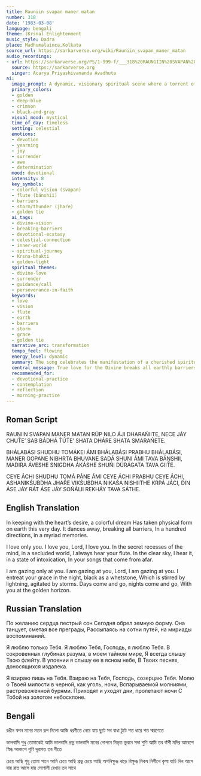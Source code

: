 ```yaml
---
title: Rauniin svapan maner matan
number: 318
date: '1983-03-08'
language: bengali
theme: (Krsna) Enlightenment
music_style: Dadra
place: Madhumalainca,Kolkata
source_url: https://sarkarverse.org/wiki/Rauniin_svapan_maner_matan
audio_recordings:
- url: https://sarkarverse.org/PS/1-999-f/___318%20RAUNGIIN%20SVAPAN%20MANER%20MATAN.mp3
  source: https://sarkarverse.org
  singer: Acarya Priyashivananda Avadhuta
ai:
  image_prompt: A dynamic, visionary spiritual scene where a torrent of vibrant, flowing light (representing the 'colorful vision' and 'rushing onward') breaks violently from a tempestuous, dark, thunder-stricken landscape below. This liberated energy spirals upwards towards a serene, deep-blue celestial sky where ethereal golden light emanates, shaped like sound waves from an invisible flute. The high-contrast composition symbolizes the shattering of earthly barriers and the eternal, golden bond with the Divine amidst chaos, rendered in mystical realism.
  primary_colors:
  - golden
  - deep-blue
  - crimson
  - black-and-gray
  visual_mood: mystical
  time_of_day: timeless
  setting: celestial
  emotions:
  - devotion
  - yearning
  - joy
  - surrender
  - awe
  - determination
  mood: devotional
  intensity: 8
  key_symbols:
  - colorful vision (svapan)
  - flute (bánshii)
  - barriers
  - storm/thunder (jhaŕe)
  - golden tie
  ai_tags:
  - divine-vision
  - breaking-barriers
  - devotional-ecstasy
  - celestial-connection
  - inner-world
  - spiritual-journey
  - Krsna-bhakti
  - golden-light
  spiritual_themes:
  - divine-love
  - surrender
  - guidance/call
  - perseverance-in-faith
  keywords:
  - love
  - vision
  - flute
  - earth
  - barriers
  - storm
  - grace
  - golden tie
  narrative_arc: transformation
  tempo_feel: flowing
  energy_level: dynamic
  summary: The song celebrates the manifestation of a cherished spiritual vision on Earth, which breaks through all obstacles through constant remembrance and rushing towards the Divine. The devotee expresses unwavering, hidden love, always listening to the Lord's calling (the flute), and seeks Divine grace even when facing the severest storms and darkness. This connection is maintained by an eternal 'golden tie' that transcends the cycle of days and nights.
  central_message: True love for the Divine breaks all earthly barriers, providing eternal connection and guidance even through the darkest, most challenging storms of life.
  recommended_for:
  - devotional-practice
  - contemplation
  - reflection
  - morning-practice
---
```


## Roman Script

RAUṊIIN SVAPAN MANER MATAN
RÚP NILO ÁJI DHARAŃIITE,
NECE JÁY CHUT́E’ SAB BÁDHÁ T́ÚT́E’
SHATA DHÁRE SHATA SMARAŃETE.

BHÁLABÁSI SHUDHU TOMÁKEI ÁMI
BHÁLABÁSI PRABHU BHÁLABÁSI,
MANER GOPANE NIBHRTA BHUVANE
SADÁ SHUNI ÁMI TAVA BÁṊSHII,
MADIRA ÁVESHE SNIGDHA ÁKÁSHE
SHUŃI DÚRÁGATA TAVA GIITE.

CEYE ÁCHI SHUDHU TOMÁ PÁNE ÁMI
CEYE ÁCHI PRABHU CEYE ÁCHI,
ASHANIKŚUBDHA JHAŔE VIKŚUBDHA
NIKAŚA NISHIITHE KRPÁ JÁCI,
DIN ÁSE JÁY RÁT ÁSE JÁY
SOŃÁLII REKHÁY TAVA SÁTHE.

## English Translation

In keeping with the heart’s desire,
a colorful dream
Has taken physical form on earth this very day.
It dances away, breaking all barriers,
In a hundred directions, in a myriad memories.

I love only you.
I love you, Lord, I love you.
In the secret recesses of the mind,
in a secluded world,
I always hear your flute.
In the clear sky, I hear it, in a state of intoxication,
In your songs that come from afar.

I am gazing only at you.
I am gazing at you, Lord, I am gazing at you.
I entreat your grace in the night,
black as a whetstone,
Which is stirred by lightning, agitated by storms.
Days come and go, nights come and go,
With you at the golden horizon.

## Russian Translation

По желанию сердца пестрый сон
Сегодня обрел земную форму.
Она танцует, сметая все преграды,
Рассыпаясь на сотни путей,
на мириады воспоминаний.

Я люблю только Тебя.
Я люблю Тебя, Господь, я люблю Тебя.
В сокровенных глубинах разума,
в моем тайном мире,
Я всегда слышу Твою флейту.
В упоении я слышу ее в ясном небе,
В Твоих песнях, доносящихся издалека.

Я взираю лишь на Тебя.
Взираю на Тебя, Господь, созерцаю Тебя.
Молю о Твоей милости в черной, как уголь, ночи,
Вспарываемой молниями,
растревоженной бурями.
Приходят и уходят дни, пролетают ночи
С Тобой на золотом небосклоне.

## Bengali

রঙীন স্বপন মনের মতন 
রূপ নিলো আজি ধরণীতে
নেচে যায় ছুটে সব বাধা টুটে 
শত ধারে শত স্মরণেতে

ভালবাসি শুধু তোমাকেই আমি
ভালবাসি প্রভু ভালবাসি
মনের গোপনে নিভৃত ভুবনে 
সদা শুণি আমি তব বাঁশী
মদির আবেশে স্নিগ্ধ আকাশে 
শুণি দূরাগত তব গীতে

চেয়ে আছি শুধু তোমা পানে আমি
চেয়ে আছি প্রভু চেয়ে আছি
অশনিক্ষুব্ধ ঝড়ে বিক্ষুব্ধ 
নিকষ নিশীথে কৃপা যাচি
দিন আসে যায় রাত আসে যায়
সোণালী রেখায় তব সাথে
